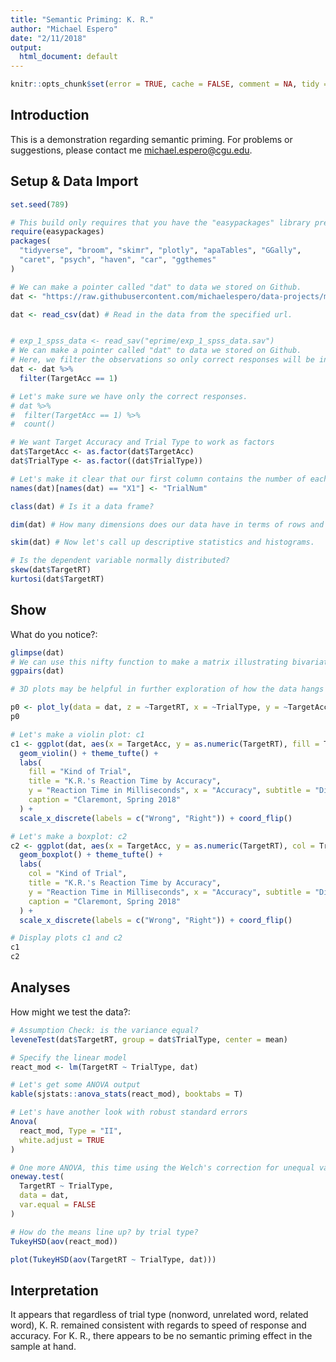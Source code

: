 ```yaml
---
title: "Semantic Priming: K. R."
author: "Michael Espero"
date: "2/11/2018"
output:
  html_document: default
---
```


```r
knitr::opts_chunk$set(error = TRUE, cache = FALSE, comment = NA, tidy = TRUE)
```

## Introduction

This is a demonstration regarding semantic priming. For problems or suggestions, please contact me <michael.espero@cgu.edu>.

## Setup & Data Import
```r
set.seed(789)

# This build only requires that you have the "easypackages" library pre-installed. If it throws and error, try installing "easypackages" with install.packages()
require(easypackages)
packages(
  "tidyverse", "broom", "skimr", "plotly", "apaTables", "GGally",
  "caret", "psych", "haven", "car", "ggthemes"
)

# We can make a pointer called "dat" to data we stored on Github.
dat <- "https://raw.githubusercontent.com/michaelespero/data-projects/master/dat_ex_1_semantic_priming.csv"

dat <- read_csv(dat) # Read in the data from the specified url.


# exp_1_spss_data <- read_sav("eprime/exp_1_spss_data.sav")
# We can make a pointer called "dat" to data we stored on Github.
# Here, we filter the observations so only correct responses will be in dat.
dat <- dat %>%
  filter(TargetAcc == 1)

# Let's make sure we have only the correct responses.
# dat %>%
#  filter(TargetAcc == 1) %>%
#  count()

# We want Target Accuracy and Trial Type to work as factors
dat$TargetAcc <- as.factor(dat$TargetAcc)
dat$TrialType <- as.factor((dat$TrialType))

# Let's make it clear that our first column contains the number of each trial.
names(dat)[names(dat) == "X1"] <- "TrialNum"

class(dat) # Is it a data frame?

dim(dat) # How many dimensions does our data have in terms of rows and columns?

skim(dat) # Now let's call up descriptive statistics and histograms.

# Is the dependent variable normally distributed?
skew(dat$TargetRT)
kurtosi(dat$TargetRT)
```

## Show

What do you notice?:

```r
glimpse(dat)
# We can use this nifty function to make a matrix illustrating bivariate relationships in the data.
ggpairs(dat)

# 3D plots may be helpful in further exploration of how the data hangs together.

p0 <- plot_ly(data = dat, z = ~TargetRT, x = ~TrialType, y = ~TargetAcc, opacity = 0.6) %>% add_markers(color = ~TargetAcc)
p0

# Let's make a violin plot: c1
c1 <- ggplot(dat, aes(x = TargetAcc, y = as.numeric(TargetRT), fill = TrialType)) +
  geom_violin() + theme_tufte() +
  labs(
    fill = "Kind of Trial",
    title = "K.R.'s Reaction Time by Accuracy",
    y = "Reaction Time in Milliseconds", x = "Accuracy", subtitle = "Distribution of Responses by K. R.",
    caption = "Claremont, Spring 2018"
  ) +
  scale_x_discrete(labels = c("Wrong", "Right")) + coord_flip()

# Let's make a boxplot: c2
c2 <- ggplot(dat, aes(x = TargetAcc, y = as.numeric(TargetRT), col = TrialType)) +
  geom_boxplot() + theme_tufte() +
  labs(
    col = "Kind of Trial",
    title = "K.R.'s Reaction Time by Accuracy",
    y = "Reaction Time in Milliseconds", x = "Accuracy", subtitle = "Distribution of Responses by K. R.",
    caption = "Claremont, Spring 2018"
  ) +
  scale_x_discrete(labels = c("Wrong", "Right")) + coord_flip()

# Display plots c1 and c2
c1
c2
```

## Analyses

How might we test the data?:

```r

# Assumption Check: is the variance equal?
leveneTest(dat$TargetRT, group = dat$TrialType, center = mean)

# Specify the linear model
react_mod <- lm(TargetRT ~ TrialType, dat)

# Let's get some ANOVA output
kable(sjstats::anova_stats(react_mod), booktabs = T)

# Let's have another look with robust standard errors
Anova(
  react_mod, Type = "II",
  white.adjust = TRUE
)

# One more ANOVA, this time using the Welch's correction for unequal variance.
oneway.test(
  TargetRT ~ TrialType,
  data = dat,
  var.equal = FALSE
)

# How do the means line up? by trial type?
TukeyHSD(aov(react_mod))

plot(TukeyHSD(aov(TargetRT ~ TrialType, dat)))
```

## Interpretation

It appears that regardless of trial type (nonword, unrelated word, related word), K. R. remained consistent with regards to speed of response and accuracy. For K. R., there appears to be no semantic priming effect in the sample at hand.